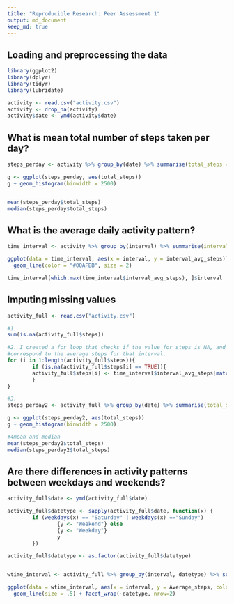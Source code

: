 ```yaml
---
title: "Reproducible Research: Peer Assessment 1"
output: md_document 
keep_md: true
---
```



## Loading and preprocessing the data
```r
library(ggplot2)
library(dplyr)
library(tidyr)
library(lubridate)

activity <- read.csv("activity.csv")
activity <- drop_na(activity)
activity$date <- ymd(activity$date)


```


## What is mean total number of steps taken per day?
```r
steps_perday <- activity %>% group_by(date) %>% summarise(total_steps = sum(steps))

g <- ggplot(steps_perday, aes(total_steps))
g + geom_histogram(binwidth = 2500) 


mean(steps_perday$total_steps)
median(steps_perday$total_steps)


```

## What is the average daily activity pattern?

```r

time_interval <- activity %>% group_by(interval) %>% summarise(interval_avg_steps = mean(steps))

ggplot(data = time_interval, aes(x = interval, y = interval_avg_steps))+
  geom_line(color = "#00AFBB", size = 2)

time_interval[which.max(time_interval$interval_avg_steps), ]$interval

```
## Imputing missing values
```r
activity_full <- read.csv("activity.csv")

#1. 
sum(is.na(activity_full$steps))

#2. I created a for loop that checks if the value for steps is NA, and if so, it changes the value to
#correspond to the average steps for that interval. 
for (i in 1:length(activity_full$steps)){
        if (is.na(activity_full$steps[i] == TRUE)){        
        activity_full$steps[i] <- time_interval$interval_avg_steps[match(activity_full$interval[i], time_interval$interval)]  
        } 
}

#3. 
steps_perday2 <- activity_full %>% group_by(date) %>% summarise(total_steps = sum(steps))

g <- ggplot(steps_perday2, aes(total_steps))
g + geom_histogram(binwidth = 2500) 

#4mean and median 
mean(steps_perday2$total_steps)
median(steps_perday2$total_steps)
```


## Are there differences in activity patterns between weekdays and weekends?
```r

activity_full$date <- ymd(activity_full$date)

activity_full$datetype <- sapply(activity_full$date, function(x) {
        if (weekdays(x) == "Saturday" | weekdays(x) =="Sunday") 
                {y <- "Weekend"} else 
                {y <- "Weekday"}
                y
        })

activity_full$datetype <- as.factor(activity_full$datetype)


wtime_interval <- activity_full %>% group_by(interval, datetype) %>% summarise(Average_steps = mean(steps))

ggplot(data = wtime_interval, aes(x = interval, y = Average_steps, color = datetype))+
  geom_line(size = .5) + facet_wrap(~datetype, nrow=2)

```